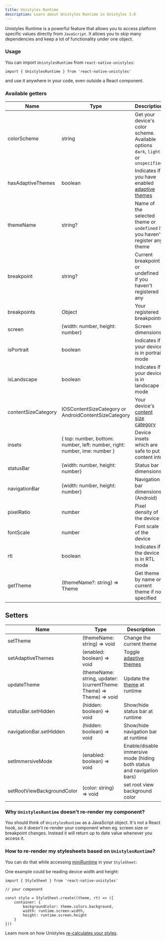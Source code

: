 ```yaml
---
title: Unistyles Runtime
description: Learn about Unistyles Runtime in Unistyles 3.0
---
```



Unistyles Runtime is a powerful feature that allows you to access platform specific values directly from `JavaScript`.
It allows you to skip many dependencies and keep a lot of functionality under one object.

### Usage

You can import `UnistylesRuntime` from `react-native-unistyles`:

```tsx /UnistylesRuntime/
import { UnistylesRuntime } from 'react-native-unistyles'
```

and use it anywhere in your code, even outside a React component.

### Available getters

| Name | Type | Description |
| ----| ---- | ----------- |
| colorScheme | string | Get your device's color scheme. Available options `dark`, `light` or `unspecified` |
| hasAdaptiveThemes | boolean | Indicates if you have enabled [adaptive themes](/v3/guides/theming#adaptive-themes) |
| themeName | string? | Name of the selected theme or `undefined` if you haven't register any theme |
| breakpoint | string? | Current breakpoint or undefined if you haven't registered any |
| breakpoints | Object | Your registered breakpoints |
| screen | \{width: number, height: number\} | Screen dimensions |
| isPortrait | boolean | Indicates if your device is in portrait mode |
| isLandscape | boolean | Indicates if your device is in landscape mode |
| contentSizeCategory | IOSContentSizeCategory or AndroidContentSizeCategory | Your device's [content size category](/v3/references/content-size-category/) |
| insets | \{ top: number, bottom: number, left: number, right: number, ime: number \} | Device insets which are safe to put content into |
| statusBar | \{width: number, height: number\} | Status bar dimensions |
| navigationBar | \{width: number, height: number\} | Navigation bar dimensions (Android) |
| pixelRatio | number | Pixel density of the device |
| fontScale | number | Font scale of the device |
| rtl | boolean | Indicates if the device is in RTL mode |
| getTheme | (themeName?: string) => Theme | Get theme by name or current theme if not specified |

## Setters

| Name | Type | Description |
| ----| ---- | ----------- |
| setTheme | (themeName: string) => void | Change the current theme |
| setAdaptiveThemes | (enabled: boolean) => void | Toggle [adaptive themes](/v3/guides/theming#adaptive-themes) |
| updateTheme | (themeName: string, updater: (currentTheme: Theme) => Theme) => void | Update the [theme](/v3/guides/theming/#update-theme-during-runtime) at runtime |
| statusBar.setHidden | (hidden: boolean) => void | Show/hide status bar at runtime |
| navigationBar.setHidden | (hidden: boolean) => void | Show/hide navigation bar at runtime |
| setImmersiveMode | (enabled: boolean) => void | Enable/disable immersive mode (hiding both status and navigation bars) |
| setRootViewBackgroundColor | (color: string) => void | set root view background color |

### Why `UnistylesRuntime` doesn't re-render my component?

You should think of `UnistylesRuntime` as a JavaScript object.
It's not a React hook, so it doesn't re-render your component when eg. screen size or breakpoint changes.
Instead it will return up to date value whenever you access it.

### How to re-render my stylesheets based on `UnistylesRuntime`?

You can do that while accessing [miniRuntime](/v3/references/mini-runtime/) in your `StyleSheet`:

One example could be reading device width and height:

```tsx /runtime/
import { StyleSheet } from 'react-native-unistyles'

// your component

const style = StyleSheet.create((theme, rt) => ({
    container: {
        backgroundColor: theme.colors.background,
        width: runtime.screen.width,
        height: runtime.screen.height
    }
}))
```

Learn more on how Unistyles [re-calculates your styles](/v3/start/how-unistyles-works).
